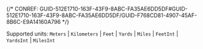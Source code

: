 

{/* CONREF: GUID-512E1710-163F-43F9-8ABC-FA35AE6DD5DF#GUID-512E1710-163F-43F9-8ABC-FA35AE6DD5DF/GUID-F768CD81-4907-45AF-8B6C-E9A14160A796  */}

Supported units: `Meters`  \| `Kilometers`  \| `Feet`  \| `Yards`  \| `Miles`  \| `FeetInt`  \| `YardsInt`  \| `MilesInt` 
